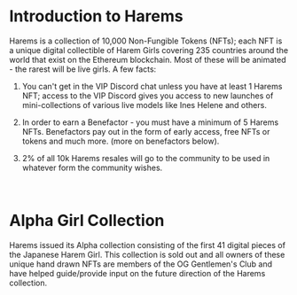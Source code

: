 # Introduction to Harems

Harems is a collection of 10,000 Non-Fungible Tokens (NFTs); each NFT is a
unique digital collectible of Harem Girls covering 235 countries around the
world that exist on the Ethereum blockchain. Most of these will be animated -
the rarest will be live girls.  A few facts:

1. You can't get in the VIP Discord chat unless you have at least 1 Harems NFT; access to the VIP Discord gives you access to new launches of mini-collections of various live models like Ines Helene and others.

2. In order to earn a Benefactor - you must have a minimum of 5 Harems NFTs.  Benefactors pay out in the form of early access, free NFTs or tokens and much more.  (more on benefactors below).

3. 2% of all 10k Harems resales will go to the community to be used in whatever form the community wishes.

<br />

# Alpha Girl Collection

Harems issued its Alpha collection consisting of the first 41 digital pieces of the Japanese Harem Girl. This collection is sold out and all owners of these unique hand drawn NFTs are members of the OG Gentlemen's
Club and have helped guide/provide input on the future direction of the Harems collection.
